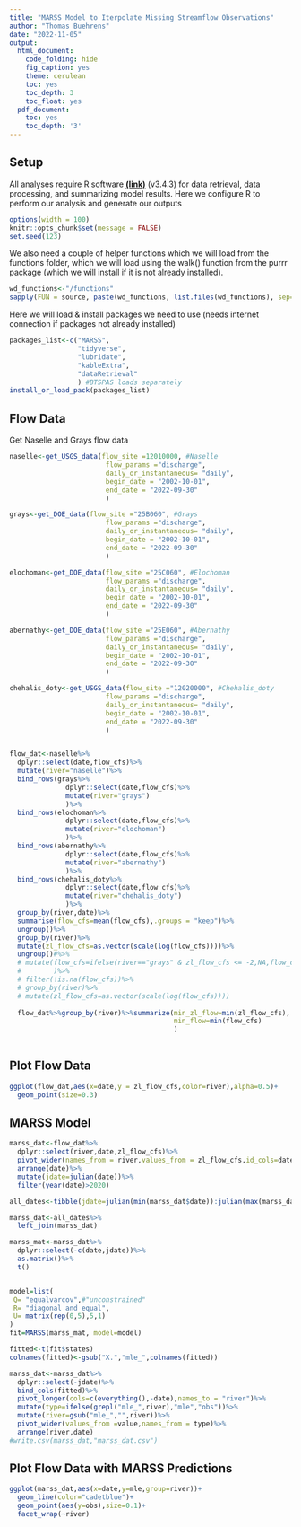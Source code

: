 ```yaml
---
title: "MARSS Model to Iterpolate Missing Streamflow Observations"
author: "Thomas Buehrens"
date: "2022-11-05"
output:
  html_document:
    code_folding: hide
    fig_caption: yes
    theme: cerulean
    toc: yes
    toc_depth: 3
    toc_float: yes
  pdf_document:
    toc: yes
    toc_depth: '3'
---
```



## Setup
All analyses require R software [**(link)**](https://cran.r-project.org/) (v3.4.3) for data retrieval, data processing, and summarizing model results. Here we configure R to perform our analysis and generate our outputs
```r
options(width = 100)
knitr::opts_chunk$set(message = FALSE)
set.seed(123)
```

We also need a couple of helper functions which we will load from the functions folder, which we will load using the walk() function from the purrr package (which we will install if it is not already installed).
```r
wd_functions<-"/functions"
sapply(FUN = source, paste(wd_functions, list.files(wd_functions), sep="/"))
```

Here we will load & install packages we need to use (needs internet connection if packages not already installed)
```r
packages_list<-c("MARSS",
                 "tidyverse",
                 "lubridate", 
                 "kableExtra",
                 "dataRetrieval"
                 ) #BTSPAS loads separately
install_or_load_pack(packages_list)
```

## Flow Data
Get Naselle and Grays flow data
```r
naselle<-get_USGS_data(flow_site =12010000, #Naselle
                        flow_params ="discharge",
                        daily_or_instantaneous= "daily",
                        begin_date = "2002-10-01",
                        end_date = "2022-09-30"
                        )

grays<-get_DOE_data(flow_site ="25B060", #Grays
                        flow_params ="discharge",
                        daily_or_instantaneous= "daily",
                        begin_date = "2002-10-01",
                        end_date = "2022-09-30"
                        )

elochoman<-get_DOE_data(flow_site ="25C060", #Elochoman
                        flow_params ="discharge",
                        daily_or_instantaneous= "daily",
                        begin_date = "2002-10-01",
                        end_date = "2022-09-30"
                        )

abernathy<-get_DOE_data(flow_site ="25E060", #Abernathy
                        flow_params ="discharge",
                        daily_or_instantaneous= "daily",
                        begin_date = "2002-10-01",
                        end_date = "2022-09-30"
                        )

chehalis_doty<-get_USGS_data(flow_site ="12020000", #Chehalis_doty
                        flow_params ="discharge",
                        daily_or_instantaneous= "daily",
                        begin_date = "2002-10-01",
                        end_date = "2022-09-30"
                        )


flow_dat<-naselle%>%
  dplyr::select(date,flow_cfs)%>%
  mutate(river="naselle")%>%
  bind_rows(grays%>%
              dplyr::select(date,flow_cfs)%>%
              mutate(river="grays")
              )%>%
  bind_rows(elochoman%>%
              dplyr::select(date,flow_cfs)%>%
              mutate(river="elochoman")
              )%>%
  bind_rows(abernathy%>%
              dplyr::select(date,flow_cfs)%>%
              mutate(river="abernathy")
              )%>%
  bind_rows(chehalis_doty%>%
              dplyr::select(date,flow_cfs)%>%
              mutate(river="chehalis_doty")
              )%>%
  group_by(river,date)%>%
  summarise(flow_cfs=mean(flow_cfs),.groups = "keep")%>%
  ungroup()%>%
  group_by(river)%>%
  mutate(zl_flow_cfs=as.vector(scale(log(flow_cfs))))%>%
  ungroup()#%>%
  # mutate(flow_cfs=ifelse(river=="grays" & zl_flow_cfs <= -2,NA,flow_cfs),
  #        )%>%
  # filter(!is.na(flow_cfs))%>%
  # group_by(river)%>%
  # mutate(zl_flow_cfs=as.vector(scale(log(flow_cfs))))
  
  flow_dat%>%group_by(river)%>%summarize(min_zl_flow=min(zl_flow_cfs),
                                         min_flow=min(flow_cfs)
                                         )
  
```

## Plot Flow Data
```r
ggplot(flow_dat,aes(x=date,y = zl_flow_cfs,color=river),alpha=0.5)+
  geom_point(size=0.3)
```

## MARSS Model 
```r
marss_dat<-flow_dat%>%
  dplyr::select(river,date,zl_flow_cfs)%>%
  pivot_wider(names_from = river,values_from = zl_flow_cfs,id_cols=date)%>%
  arrange(date)%>%
  mutate(jdate=julian(date))%>%
  filter(year(date)>2020)

all_dates<-tibble(jdate=julian(min(marss_dat$date)):julian(max(marss_dat$date)))

marss_dat<-all_dates%>%
  left_join(marss_dat)

marss_mat<-marss_dat%>%
  dplyr::select(-c(date,jdate))%>%
  as.matrix()%>%
  t()


model=list(
 Q= "equalvarcov",#"unconstrained"
 R= "diagonal and equal",
 U= matrix(rep(0,5),5,1)
)
fit=MARSS(marss_mat, model=model)

fitted<-t(fit$states)
colnames(fitted)<-gsub("X.","mle_",colnames(fitted))

marss_dat<-marss_dat%>%
  dplyr::select(-jdate)%>%
  bind_cols(fitted)%>%
  pivot_longer(cols=c(everything(),-date),names_to = "river")%>%
  mutate(type=ifelse(grepl("mle_",river),"mle","obs"))%>%
  mutate(river=gsub("mle_","",river))%>%
  pivot_wider(values_from =value,names_from = type)%>%
  arrange(river,date)
#write.csv(marss_dat,"marss_dat.csv")
```

## Plot Flow Data with MARSS Predictions
```r
ggplot(marss_dat,aes(x=date,y=mle,group=river))+
  geom_line(color="cadetblue")+
  geom_point(aes(y=obs),size=0.1)+
  facet_wrap(~river)
```
